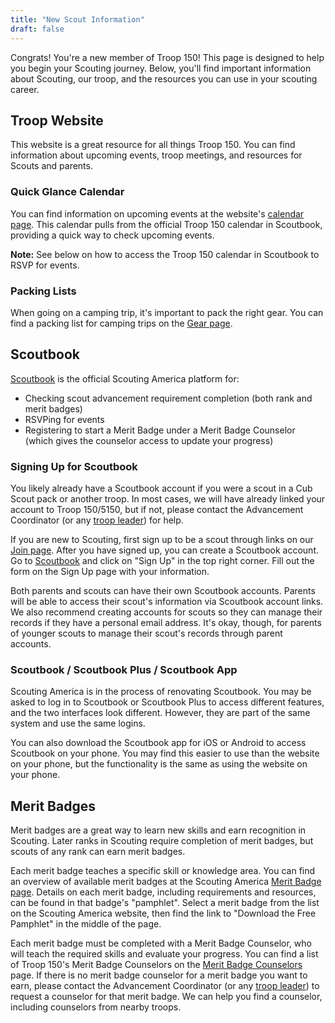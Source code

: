 ```yaml
---
title: "New Scout Information"
draft: false
---
```

Congrats! You're a new member of Troop 150! This page is designed to help you begin your Scouting journey. Below, you'll find important information about Scouting, our troop, and the resources you can use in your scouting career.

## Troop Website
This website is a great resource for all things Troop 150. You can find information about upcoming events, troop meetings, and resources for Scouts and parents.

### Quick Glance Calendar
You can find information on upcoming events at the website's [calendar page](/calendar). This calendar pulls from the official Troop 150 calendar in Scoutbook, providing a quick way to check upcoming events.

**Note:** See below on how to access the Troop 150 calendar in Scoutbook to RSVP for events.

### Packing Lists
When going on a camping trip, it's important to pack the right gear. You can find a packing list for camping trips on the [Gear page](/gear).

## Scoutbook
[Scoutbook](https://scoutbook.scouting.org/) is the official Scouting America platform for:

* Checking scout advancement requirement completion (both rank and merit badges)
* RSVPing for events
* Registering to start a Merit Badge under a Merit Badge Counselor (which gives the counselor access to update your progress)

### Signing Up for Scoutbook
You likely already have a Scoutbook account if you were a scout in a Cub Scout pack or another troop. In most cases, we will have already linked your account to Troop 150/5150, but if not, please contact the Advancement Coordinator (or any [troop leader](/leaders)) for help.

If you are new to Scouting, first sign up to be a scout through links on our [Join page](/join). After you have signed up, you can create a Scoutbook account. Go to [Scoutbook](https://scoutbook.scouting.org/) and click on "Sign Up" in the top right corner. Fill out the form on the Sign Up page with your information.

Both parents and scouts can have their own Scoutbook accounts. Parents will be able to access their scout's information via Scoutbook account links. We also recommend creating accounts for scouts so they can manage their records if they have a personal email address. It's okay, though, for parents of younger scouts to manage their scout's records through parent accounts.

### Scoutbook / Scoutbook Plus / Scoutbook App
Scouting America is in the process of renovating Scoutbook. You may be asked to log in to Scoutbook or Scoutbook Plus to access different features, and the two interfaces look different. However, they are part of the same system and use the same logins.

You can also download the Scoutbook app for iOS or Android to access Scoutbook on your phone. You may find this easier to use than the website on your phone, but the functionality is the same as using the website on your phone.

## Merit Badges
Merit badges are a great way to learn new skills and earn recognition in Scouting. Later ranks in Scouting require completion of merit badges, but scouts of any rank can earn merit badges.

Each merit badge teaches a specific skill or knowledge area. You can find an overview of available merit badges at the Scouting America [Merit Badge page](https://www.scouting.org/skills/merit-badges/). Details on each merit badge, including requirements and resources, can be found in that badge's "pamphlet". Select a merit badge from the list on the Scouting America website, then find the link to "Download the Free Pamphlet" in the middle of the page.

Each merit badge must be completed with a Merit Badge Counselor, who will teach the required skills and evaluate your progress. You can find a list of Troop 150's Merit Badge Counselors on the [Merit Badge Counselors](/merit-badge-counselors) page. If there is no merit badge counselor for a merit badge you want to earn, please contact the Advancement Coordinator (or any [troop leader](/leaders)) to request a counselor for that merit badge. We can help you find a counselor, including counselors from nearby troops.